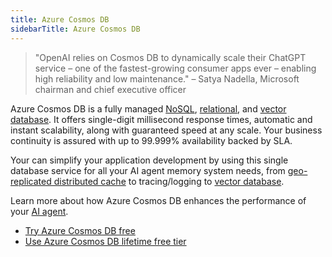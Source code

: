 ```yaml
---
title: Azure Cosmos DB
sidebarTitle: Azure Cosmos DB
---
```


> "OpenAI relies on Cosmos DB to dynamically scale their ChatGPT service – one of the fastest-growing consumer apps ever – enabling high reliability and low maintenance."
> – Satya Nadella, Microsoft chairman and chief executive officer

Azure Cosmos DB is a fully managed [NoSQL](https://learn.microsoft.com/en-us/azure/cosmos-db/distributed-nosql), [relational](https://learn.microsoft.com/en-us/azure/cosmos-db/distributed-relational), and [vector database](https://learn.microsoft.com/azure/cosmos-db/vector-database). It offers single-digit millisecond response times, automatic and instant scalability, along with guaranteed speed at any scale. Your business continuity is assured with up to 99.999% availability backed by SLA.

Your can simplify your application development by using this single database service for all your AI agent memory system needs, from [geo-replicated distributed cache](https://medium.com/@marcodesanctis2/using-azure-cosmos-db-as-your-persistent-geo-replicated-distributed-cache-b381ad80f8a0) to tracing/logging to [vector database](https://learn.microsoft.com/en-us/azure/cosmos-db/vector-database).

Learn more about how Azure Cosmos DB enhances the performance of your [AI agent](https://learn.microsoft.com/en-us/azure/cosmos-db/ai-agents).

- [Try Azure Cosmos DB free](https://learn.microsoft.com/en-us/azure/cosmos-db/try-free)
- [Use Azure Cosmos DB lifetime free tier](https://learn.microsoft.com/en-us/azure/cosmos-db/free-tier)

